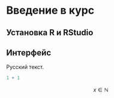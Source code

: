 # Введение в курс {.unnumbered}


## Установка R и RStudio

## Интерфейс

Русский текст.

```r
1 + 1
```

$$
x \in \mathbb N
$$